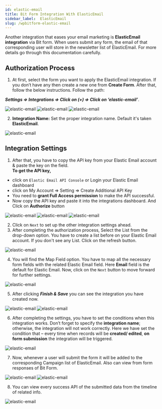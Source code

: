 ```yaml
---
id: elastic-email
title: Bit Form Integration With ElasticEmail
sidebar_label:  ElasticEmail
slug: /wpbitform-elastic-email
---
```



Another integration that eases your email marketing is **ElasticEmail integration** via Bit form. When users submit any form, the email of that corresponding user will store in the newsletter list of ElasticEmail. For more details go through this documentation carefully.

## Authorization Process
1. At first, select the form you want to apply the ElasticEmail integration. If you don’t have any then create a new one from **Create Form**.  After that, follow the below instructions. Follow the path:

  ***Settings => Integrations =>  Click on (+) => Click on ‘elastic-email’***.

 <Image src="elastic-email/create-form" alt="elastic-email" w="1020" h="300" />

 <Image src="elastic-email/settings-to-integration" alt="elastic-email" w="1020" h="250" />

 <Image src="elastic-email/select-elastic-email" alt="elastic-email" w="1020" h="300" />

2.	**Integration Name:** Set the proper integration name. Default it's taken **ElasticEmail**.
 <Image src="elastic-email/set-integration-name" alt="elastic-email" w="1020" h="270" />

## Integration Settings
1.	After that, you have to copy the API key from your Elastic Email account & paste the key on the field.    
**To get the API key,**   
- click on `Elastic Email API Console` or Login your Elastic Email dashboard 
- click on My Account => Setting => Create Additional API Key
- You need to **grant Full Access permission** to make the API successful. 
- Now copy the API key and paste it into the integrations dashboard. And Click on **Authorize** button

 <Image src="elastic-email/api-create" alt="elastic-email" w="1020" h="300" />
 <Image src="elastic-email/api-created" alt="elastic-email" w="1020" h="300" />
 <Image src="elastic-email/authorize" alt="elastic-email" w="1020" h="300" />

2.	Click on `Next` to set up the other integration settings ahead.
3.	After completing the authorization process, Select the List from the drop-down option. You have to create a list before on your Elastic Email account. If you don't see any List. Click on the refresh button.

 <Image src="elastic-email/select-list" alt="elastic-email" w="1020" h="300" />

4.	You will find the Map Field option. You have to map all the necessary form fields with the related Elastic Email field. Here **Email** field is the default for Elastic Email. Now, click on the `Next` button to move forward for further settings.

 <Image src="elastic-email/map-fields" alt="elastic-email" w="1020" h="250" />

5. After clicking ***Finish & Save*** you can see the integration you have created now. 

 <Image src="elastic-email/finish-and-Save" alt="elastic-email" w="1020" h="250" />

 <Image src="elastic-email/elastic-email-integration" alt="elastic-email" w="1020" h="300" />

6. After completing the settings, you have to set the conditions when this integration works. Don’t forget to specify the **integration name**; otherwise, the integration will not work correctly. Here we have set the condition that – every time when records will be **created/ edited**, **on form submission** the integration will be triggered.

 <Image src="elastic-email/conditional-logic" alt="elastic-email" w="1020" h="300" />

7. Now, whenever a user will submit the form it will be added to the corresponding Campaign list of ElasticEmail. Also can view from form responses of Bit Form.

 <Image src="elastic-email/contact-list" alt="elastic-email" w="1020" h="270" />
 
 <Image src="elastic-email/responses" alt="elastic-email" w="1020" h="250" />

8. You can view every success API of the submitted data from the timeline of related info.

 <Image src="elastic-email/api-response" alt="elastic-email" w="1020" h="390" />


